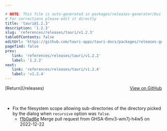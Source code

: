 ```yaml
---

# NOTE: This file is auto-generated in packages/releases-generator/build.ts
# For corrections please edit it directly
title: 'tauri@1.2.3'
description: '1.2.3'
slug: 'references/releases/tauri/v1.2.3'
tableOfContents: false
editUrl: 'https://github.com/tauri-apps/tauri-docs/packages/releases-generator/build.ts'
pagefind: false
prev:
   link: 'references/releases/tauri/v1.2.2'
   label: '1.2.2'
next:
   link: 'references/releases/tauri/v1.2.4'
   label: 'v1.2.4'
---
```


<div style="margin-bottom:3rem; display: flex; justify-content: space-between; align-items: center"><span>[Return](/releases)</span><span><a href="https://github.com/tauri-apps/tauri/releases/tag/tauri-v1.2.3">View on GitHub</a></span></div>

- Fix the filesystem scope allowing sub-directories of the directory picked by the dialog when `recursive` option was `false`.
  - [f1b0ad6e](https://www.github.com/tauri-apps/tauri/commit/f1b0ad6e8b721cf1420a9a4b9be5b05c39941d16) Merge pull request from GHSA-6mv3-wm7j-h4w5 on 2022-12-22


